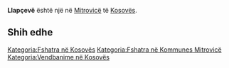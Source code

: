 {{Fshat në 
 | Emri                = Llapçevë
 | EmriAlt                = 
 | NAME_SHORT_FORM=      
 | NAME_GENERIC=      
 | NAME_SORT_NAME_RO=      LLAPCEVE
 | FULL_NAME_RO = Llapçevë
 | FULL_NAME_ND_RO=Llapceve
 | SORT_NAME_RG=LLAPCEVE
 | FULL_NAME_RG=Llapçevë
 | FULL_NAME_ND_RG=Llapceve
 | SRP_NAME_SHORT_FORM=      
 | SRP_NAME_GENERIC=      
 | SRP_NAME_SORT_NAME_RO=      
 | SRP_FULL_NAME_RO = 
 | SRP_FULL_NAME_ND_RO=
 | SRP_SORT_NAME_RG=
 | SRP_FULL_NAME_RG=
 | SRP_FULL_NAME_ND_RG=
 | Emri (Rasa dhanore) = 
 | Figura              = 
 | Shteti              = Kosovo
 | Komuna              = Mitrovicë
 | Kodi postar         = 
 | Sipërfaqja          = 

 | Popullsia           = 

 | Regj. i popullsisë  = 
 | Dend. e popullsisë  = 
 | Faqja zyrtare       = 
 <!--- Koordinatat ----> 
 | Gjerësia            = 42.504722
 | Gjatësia            = 20.584444
 | Lartësia            = 
}}
'''Llapçevë''' është një [[]] në [[Mitrovicë]] të [[Kosovës]].

<!-- == Gjeografia == -->
<!-- == Historia == -->
<!-- == Demografia == -->
== Shih edhe ==
{{Komuna Mitrovicë}}
{{Kosovo-Administrata-Cung}}

[[Kategoria:Fshatra në Kosovës]]
[[Kategoria:Fshatra në Kommunes Mitrovicë]]
[[Kategoria:Vendbanime në Kosovës]]